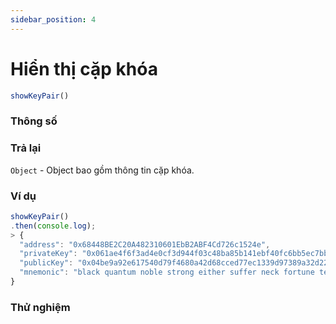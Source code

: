 ```yaml
---
sidebar_position: 4
---
```


# Hiển thị cặp khóa

```javascript
showKeyPair()
```
### Thông số
### Trả lại
`Object` - Object bao gồm thông tin cặp khóa.
### Ví dụ
```javascript
showKeyPair()
.then(console.log);
> {
  "address": "0x68448BE2C20A482310601EbB2ABF4Cd726c1524e",
  "privateKey": "0x061ae4f6f3ad4e0cf3d944f03c48ba85b141ebf40fc6bb5ec7bba8722bb11397",
  "publicKey": "0x04be9a92e617540d79f4680a42d68cced77ec1339d97389a32d2207105a05c5e21d5b7dc89181571ac52f7191aebd01b91939dc14e3ba2d913091d89dd69c55d53",
  "mnemonic": "black quantum noble strong either suffer neck fortune tell tomorrow shield nut"
}
```
### Thử nghiệm
<DisplayKeyPair/>